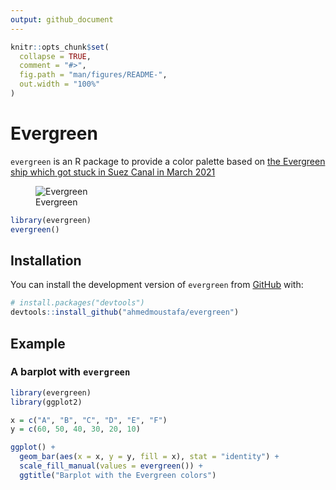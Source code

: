 ```yaml
---
output: github_document
---
```


<!-- README.md is generated from README.Rmd. Please edit that file -->

```r
knitr::opts_chunk$set(
  collapse = TRUE,
  comment = "#>",
  fig.path = "man/figures/README-",
  out.width = "100%"
)
```

# Evergreen

<!-- badges: start -->
<!-- badges: end -->

`evergreen` is an R package to provide a color palette based on [the Evergreen ship which got stuck in Suez Canal in March 2021](https://www.washingtonpost.com/world/2021/03/25/faq-suez-canal-ever-given/)

![Evergreen](img/evergreen.jpeg)


```r
library(evergreen)
evergreen()
```


## Installation

You can install the development version of `evergreen` from [GitHub](https://github.com/) with:

``` r
# install.packages("devtools")
devtools::install_github("ahmedmoustafa/evergreen")
```
## Example

### A barplot with `evergreen`

```r
library(evergreen)
library(ggplot2)

x = c("A", "B", "C", "D", "E", "F")
y = c(60, 50, 40, 30, 20, 10)

ggplot() +
  geom_bar(aes(x = x, y = y, fill = x), stat = "identity") +
  scale_fill_manual(values = evergreen()) +
  ggtitle("Barplot with the Evergreen colors")

```
